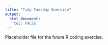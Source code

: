 ```yaml
---
title: "Tidy Tuesday Exercise"
output: 
  html_document:
    toc: FALSE
---
```


Placeholder file for the future R coding exercise.

